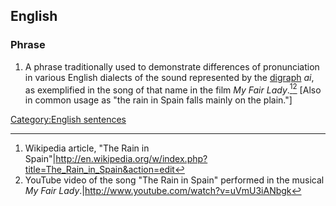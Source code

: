 ==English==

===Phrase===
{{wikipedia|The Rain in Spain}}
{{infl|en|phrase|head=[[the|The]] [[rain]] [[in]] [[Spain]] [[stay]]s [[mainly]] [[in]] [[the]] [[plain]]}}

# {{dated}} A phrase traditionally used to demonstrate differences of pronunciation in various English dialects of the sound represented by the [[digraph]] ''ai'', as exemplified in the song of that name in the film <i>My Fair Lady</i>.<ref>Wikipedia article, "The Rain in Spain"|http://en.wikipedia.org/w/index.php?title=The_Rain_in_Spain&action=edit</ref><ref>YouTube video of the song "The Rain in Spain" performed in the musical <i>My Fair Lady</i>.|http://www.youtube.com/watch?v=uVmU3iANbgk</ref> [Also in common usage as "the rain in Spain falls mainly on the plain."]

[[Category:English sentences]]